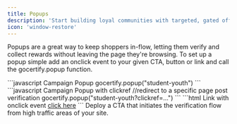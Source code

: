 ```yaml
---
title: Popups
description: 'Start building loyal communities with targeted, gated offers.'
icon: 'window-restore'
---
```


Popups are a great way to keep shoppers in-flow, letting them verify and collect rewards without leaving the page they're browsing.
To set up a popup simple add an onclick event to your given CTA, button or link and call the gocertify.popup function.


<CodeGroup>
```javascript Campaign Popup
gocertify.popup("student-youth")
```
```javascript Campaign Popup with clickref
//redirect to a specific page post verification
gocertify.popup("student-youth?clickref=...") 
```
```html Link with onclick event
<a href="#" onclick="gocertify.popup('/at/tower-london/student-grad'); return false;">click here</a>
```
</CodeGroup>



<Card title="Popups" img="/images/OSM-popUp.png">
     Deploy a CTA that initiates the verification flow from high traffic areas of your site.
</Card>
